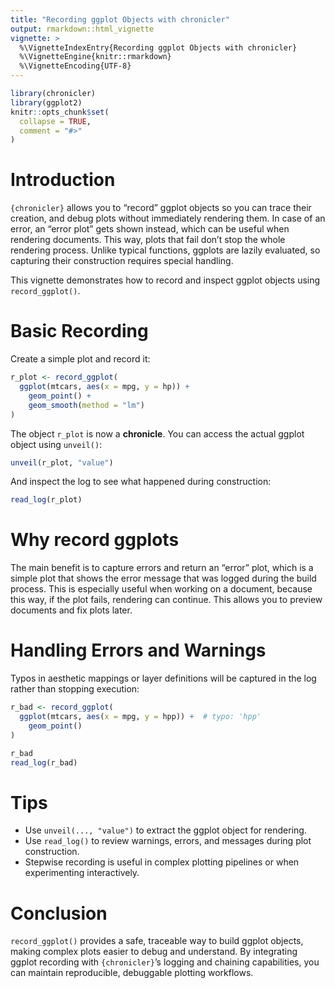 ```yaml
---
title: "Recording ggplot Objects with chronicler"
output: rmarkdown::html_vignette
vignette: >
  %\VignetteIndexEntry{Recording ggplot Objects with chronicler}
  %\VignetteEngine{knitr::rmarkdown}
  %\VignetteEncoding{UTF-8}
---
```


```r
library(chronicler)
library(ggplot2)
knitr::opts_chunk$set(
  collapse = TRUE,
  comment = "#>"
)
```

# Introduction

`{chronicler}` allows you to "record" ggplot objects so you can trace their
creation, and debug plots without immediately rendering them. In case of an
error, an "error plot" gets shown instead, which can be useful when rendering
documents. This way, plots that fail don't stop the whole rendering process.
Unlike typical functions, ggplots are lazily evaluated, so capturing their
construction requires special handling.

This vignette demonstrates how to record and inspect ggplot objects using
`record_ggplot()`.

# Basic Recording

Create a simple plot and record it:

```r
r_plot <- record_ggplot(
  ggplot(mtcars, aes(x = mpg, y = hp)) +
    geom_point() +
    geom_smooth(method = "lm")
)
```

The object `r_plot` is now a **chronicle**. You can access the actual ggplot object using `unveil()`:

```r
unveil(r_plot, "value")
```

And inspect the log to see what happened during construction:

```r
read_log(r_plot)
```

# Why record ggplots

The main benefit is to capture errors and return an "error" plot, which is a
simple plot that shows the error message that was logged during the build
process. This is especially useful when working on a document, because this way,
if the plot fails, rendering can continue. This allows you to preview documents
and fix plots later.

# Handling Errors and Warnings

Typos in aesthetic mappings or layer definitions will be captured in the log rather than stopping execution:

```r
r_bad <- record_ggplot(
  ggplot(mtcars, aes(x = mpg, y = hpp)) +  # typo: 'hpp'
    geom_point()
)

r_bad
read_log(r_bad)
```

# Tips

- Use `unveil(..., "value")` to extract the ggplot object for rendering.
- Use `read_log()` to review warnings, errors, and messages during plot construction.
- Stepwise recording is useful in complex plotting pipelines or when experimenting interactively.

# Conclusion

`record_ggplot()` provides a safe, traceable way to build ggplot objects, making
complex plots easier to debug and understand. By integrating ggplot recording
with `{chronicler}`'s logging and chaining capabilities, you can maintain
reproducible, debuggable plotting workflows.
